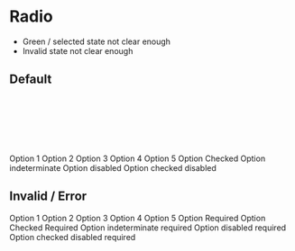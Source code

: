 
<Meta title="Components/Input/Radio" />

# Radio

- Green / selected state not clear enough
- Invalid state not clear enough

## Default

<gds-radio value="6" checked></gds-radio>
<gds-radio value="7" indeterminate></gds-radio>
<gds-radio value="8" disabled></gds-radio>
<gds-radio value="9" checked disabled></gds-radio>

<br />
<br />
<br />
<br />
<br />
<br />

<gds-radio-group label="Group label">
  <gds-radio value="1">Option 1</gds-radio>
  <gds-radio value="2">Option 2</gds-radio>
  <gds-radio value="3">Option 3</gds-radio>
  <gds-radio value="4">Option 4</gds-radio>
  <gds-radio value="5">Option 5</gds-radio>
  <gds-radio value="6" checked>
    Option Checked
  </gds-radio>
  <gds-radio value="7" indeterminate>
    Option indeterminate
  </gds-radio>
  <gds-radio value="8" disabled>
    Option disabled
  </gds-radio>
  <gds-radio value="9" checked disabled>
    Option checked disabled
  </gds-radio>
</gds-radio-group>

## Invalid / Error

<gds-radio-group label="Group Invalid">
  <gds-radio value="1">Option 1</gds-radio>
  <gds-radio value="2">Option 2</gds-radio>
  <gds-radio value="3">Option 3</gds-radio>
  <gds-radio value="4">Option 4</gds-radio>
  <gds-radio value="5">Option 5</gds-radio>
  <gds-radio value="6" required>
    Option Required
  </gds-radio>
  <gds-radio value="7" checked required>
    Option Checked Required
  </gds-radio>
  <gds-radio value="8" indeterminate required>
    Option indeterminate required
  </gds-radio>
  <gds-radio value="9" disabled required>
    Option disabled required
  </gds-radio>
  <gds-radio value="10" checked disabled required>
    Option checked disabled required
  </gds-radio>
</gds-radio-group>
